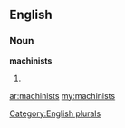 ==English==

===Noun===
'''machinists'''

# {{plural of|[[machinist]]}}

[[Category:English plurals]]

[[ar:machinists]]
[[my:machinists]]